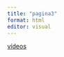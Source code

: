```yaml
---
title: "pagina3"
format: html
editor: visual
---
```


         
[vídeos](https://www.youtube.com/watch?v=NAZwZO-3klM&list=RDNAZwZO-3klM&start_radio=1)


